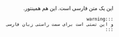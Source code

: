 <div dir="rtl">
    این یک متن فارسی است.
    این هم همینتور.

    :::warning
    و این تستی است برای سمت راستی زبان فارسی
    :::
</div>